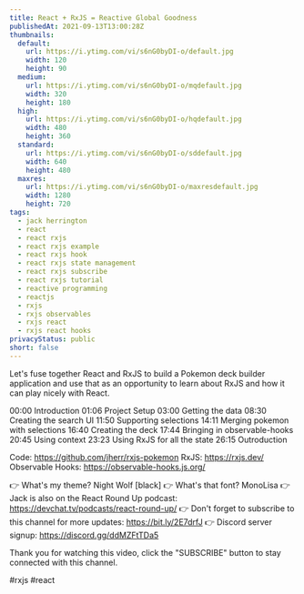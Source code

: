 ```yaml
---
title: React + RxJS = Reactive Global Goodness
publishedAt: 2021-09-13T13:00:28Z
thumbnails:
  default:
    url: https://i.ytimg.com/vi/s6nG0byDI-o/default.jpg
    width: 120
    height: 90
  medium:
    url: https://i.ytimg.com/vi/s6nG0byDI-o/mqdefault.jpg
    width: 320
    height: 180
  high:
    url: https://i.ytimg.com/vi/s6nG0byDI-o/hqdefault.jpg
    width: 480
    height: 360
  standard:
    url: https://i.ytimg.com/vi/s6nG0byDI-o/sddefault.jpg
    width: 640
    height: 480
  maxres:
    url: https://i.ytimg.com/vi/s6nG0byDI-o/maxresdefault.jpg
    width: 1280
    height: 720
tags:
  - jack herrington
  - react
  - react rxjs
  - react rxjs example
  - react rxjs hook
  - react rxjs state management
  - react rxjs subscribe
  - react rxjs tutorial
  - reactive programming
  - reactjs
  - rxjs
  - rxjs observables
  - rxjs react
  - rxjs react hooks
privacyStatus: public
short: false
---
```

  
  Let's fuse together React and RxJS to build a Pokemon deck builder application and use that as an opportunity to learn about RxJS and how it can play nicely with React.

00:00 Introduction
01:06 Project Setup
03:00 Getting the data
08:30 Creating the search UI
11:50 Supporting selections
14:11 Merging pokemon with selections
16:40 Creating the deck
17:44 Bringing in observable-hooks
20:45 Using context
23:23 Using RxJS for all the state
26:15 Outroduction

Code: https://github.com/jherr/rxjs-pokemon
RxJS: https://rxjs.dev/
Observable Hooks: https://observable-hooks.js.org/

👉 What's my theme? Night Wolf [black]
👉 What's that font? MonoLisa
👉 Jack is also on the React Round Up podcast: https://devchat.tv/podcasts/react-round-up/
👉 Don't forget to subscribe to this channel for more updates: https://bit.ly/2E7drfJ
👉 Discord server signup: https://discord.gg/ddMZFtTDa5

Thank you for watching this video, click the "SUBSCRIBE" button to stay connected with this channel. 

#rxjs #react
  